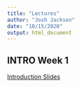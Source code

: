 ```yaml
---
title: "Lectures"
author: "Josh Jackson"
date: "10/15/2020"
output: html_document
---
```



## INTRO Week 1
[Introduction Slides](/Lectures/week1.html)

